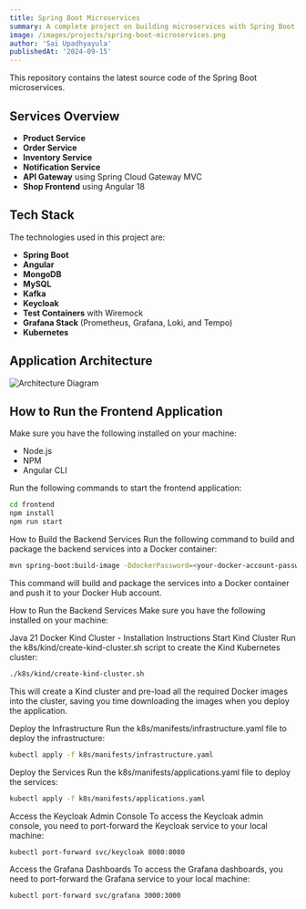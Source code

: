```yaml
---
title: Spring Boot Microservices
summary: A complete project on building microservices with Spring Boot.
image: /images/projects/spring-boot-microservices.png
author: 'Sai Upadhyayula'
publishedAt: '2024-09-15'
---
```


This repository contains the latest source code of the Spring Boot microservices.

## Services Overview

- **Product Service**
- **Order Service**
- **Inventory Service**
- **Notification Service**
- **API Gateway** using Spring Cloud Gateway MVC
- **Shop Frontend** using Angular 18

## Tech Stack

The technologies used in this project are:

- **Spring Boot**
- **Angular**
- **MongoDB**
- **MySQL**
- **Kafka**
- **Keycloak**
- **Test Containers** with Wiremock
- **Grafana Stack** (Prometheus, Grafana, Loki, and Tempo)
- **Kubernetes**

## Application Architecture

![Architecture Diagram](img.png)

## How to Run the Frontend Application

Make sure you have the following installed on your machine:

- Node.js
- NPM
- Angular CLI

Run the following commands to start the frontend application:


```bash
cd frontend
npm install
npm run start
```

How to Build the Backend Services
Run the following command to build and package the backend services into a Docker container:

```bash
mvn spring-boot:build-image -DdockerPassword=<your-docker-account-password>

```

This command will build and package the services into a Docker container and push it to your Docker Hub account.

How to Run the Backend Services
Make sure you have the following installed on your machine:

Java 21
Docker
Kind Cluster - Installation Instructions
Start Kind Cluster
Run the k8s/kind/create-kind-cluster.sh script to create the Kind Kubernetes cluster:


```bash
./k8s/kind/create-kind-cluster.sh

```

This will create a Kind cluster and pre-load all the required Docker images into the cluster, saving you time downloading the images when you deploy the application.

Deploy the Infrastructure
Run the k8s/manifests/infrastructure.yaml file to deploy the infrastructure:


```bash
kubectl apply -f k8s/manifests/infrastructure.yaml

```


Deploy the Services
Run the k8s/manifests/applications.yaml file to deploy the services:


```bash
kubectl apply -f k8s/manifests/applications.yaml

```

Access the Keycloak Admin Console
To access the Keycloak admin console, you need to port-forward the Keycloak service to your local machine:


```bash
kubectl port-forward svc/keycloak 8080:8080

```

Access the Grafana Dashboards
To access the Grafana dashboards, you need to port-forward the Grafana service to your local machine:

```bash
kubectl port-forward svc/grafana 3000:3000

```